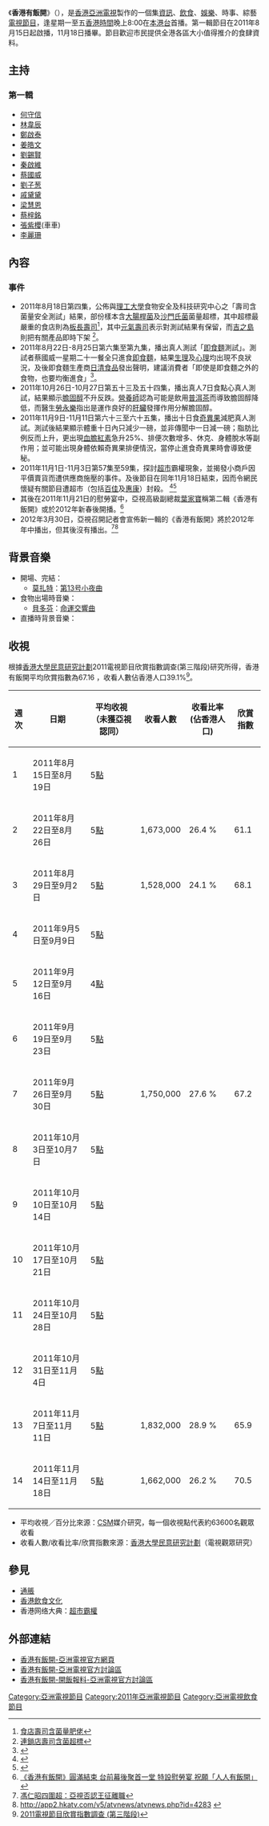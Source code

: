 {{亞視節目
| 名稱       = 香港有飯開<br>{{lang|en|Cheers Hong Kong}}
| 原名       = 
| 圖片       = [[file:ATV_Cheers_Hong_Kong.jpg|300px]]
| 圖說       = 
| 類型       = 資訊、飲食、娛樂、時事、綜藝
| 主持       = [[何守信|何守信]]、[[林韋辰|林韋辰]]、[[鄭啟泰|鄭啟泰]]、[[姜皓文|姜皓文]]、[[劉錫賢|劉錫賢]]、[[秦啟維|秦啟維]]、[[蔡國威|蔡國威]]、[[劉子葱|劉子葱]]、[[戚黛黛|戚黛黛]]、[[梁慧恩|梁慧恩]]、[[蔡梓銘|蔡梓銘]]、[[車車|車車]]、[[李麗珊_(藝人)|李麗珊]]
|主題曲=[[G大調弦樂小夜曲|G大調弦樂小夜曲]]
|作曲=[[莫札特|莫札特]]
| 地區       = {{HKG}}
| 語言       = [[粤语|粤语]]
| 製片人     = [[亞洲電視|亞洲電視]]
| 每集長     = 30分鐘（含广告）
| 監製       = [[鄧婉媚|鄧婉媚]](總監製)、葉成昌、馮永泉 
| 電視網     = {{ATV-Home}}
|aTV-11播出日期 =2011年8月15日-2011年11月18日
|aTV-11视频制式= [[16:9|16:9]] [[SDTV|SDTV]] [[576i|576i]]
|aTV-11音频制式= 立體聲
|aTV-11播出時間 =逢周一至五 20:00-20:30
|aTV-12播出日期 = 2011年8月15日-2011年11月18日
|aTV-12视频制式= [[16:9|16:9]] [[HDTV|HDTV]] [[1080i|1080i]]
|aTV-12音频制式= 立體聲
|aTV-12播出時間 =逢周一至五 23:40-00:10
| 集數       = 70 
| 相關節目   = 
| 官方網站   = http://www.hkatv.com/v5/11/CheersHongKong/index.html
}}

《'''香港有飯開'''》（{{lang-en|'''Cheers Hong Kong'''}}），是[[香港|香港]][[亞洲電視|亞洲電視]]製作的一個集[[資訊|資訊]]、[[飲食|飲食]]、[[娛樂|娛樂]]、時事、綜藝[[電視節目|電視節目]]，逢星期一至五[[香港時間|香港時間]]晚上8:00在[[本港台|本港台]]首播。第一輯節目在2011年8月15日起啟播，11月18日播畢。節目歡迎市民提供全港各區大小值得推介的食肆資料。

==主持==
===第一輯===
*[[何守信|何守信]]
*[[林韋辰|林韋辰]]
*[[鄭啟泰|鄭啟泰]]
*[[姜皓文|姜皓文]]
*[[劉錫賢|劉錫賢]]
*[[秦啟維|秦啟維]]
*[[蔡國威|蔡國威]] 
*[[劉子葱|劉子葱]]
*[[戚黛黛|戚黛黛]]
*[[梁慧恩|梁慧恩]]
*[[蔡梓銘|蔡梓銘]]
*[[張紫櫻|張紫櫻]](車車)
*[[李麗珊_(藝人)|李麗珊]]

==內容==
===事件===
*2011年8月18日第四集，公佈與[[香港理工大學|理工大學]]食物安全及科技研究中心之「壽司含菌量安全測試」結果，部份樣本含[[大腸桿菌|大腸桿菌]]及[[沙門氏菌|沙門氏菌]]菌量超標，其中超標最嚴重的食店則為[[板長壽司|板長壽司]]<ref>[http://210.177.167.201/cnt/news/20110818/00176_034.html 食店壽司含菌量肥佬]{{dead link|date=2018年5月 |bot=InternetArchiveBot |fix-attempted=yes }}</ref>，其中[[元氣壽司|元氣壽司]]表示對測試結果有保留，而[[吉之島|吉之島]]則把有關產品即時下架 <ref>[http://the-sun.on.cc/cnt/news/20110818/00407_061.html?pubdate=20110818 連鎖店壽司含菌超標]</ref>。
*2011年8月22日-8月25日第六集至第九集，播出真人測試「[[即食麵|即食麵]]測試」。測試者蔡國威一星期二十一餐全只進食[[即食麵|即食麵]]，結果[[生理|生理]]及[[心理|心理]]均出現不良狀況，及後即食麵生產商[[日清食品|日清食品]]發出聲明，建議消費者「即使是即食麵之外的食物，也要均衡進食」<ref>{{Cite web |url=http://www.nissinfoods.com.hk/00_main.html |title=日清聲明啟事 |access-date=2011-08-27 |archive-url=https://web.archive.org/web/20110905031653/http://www.nissinfoods.com.hk/00_main.html |archive-date=2011-09-05 |dead-url=yes }}</ref>。
*2011年10月26日-10月27日第五十三及五十四集，播出真人7日食點心真人測試，結果顯示[[膽固醇|膽固醇]]不升反跌。[[營養師|營養師]]認為可能是飲用[[普洱茶|普洱茶]]而導致膽固醇降低，而醫生[[勞永樂|勞永樂]]指出是運作良好的[[肝臟|肝臟]]發揮作用分解膽固醇。
*2011年11月9日-11月11日第六十三至六十五集，播出十日食[[奇異果|奇異果]]減肥真人測試。測試後結果顯示體重十日內只減少一磅，並非傳聞中一日減一磅；脂肪比例反而上升，更出現[[血膽紅素|血膽紅素]]急升25%、排便次數增多、休克、身體脫水等副作用；並可能出現身體依賴奇異果排便情況，當停止進食奇異果時會導致便秘。
*2011年11月1日-11月3日第57集至59集，探討[[超市|超市]]霸權現象，並揭發小商戶因平價賣貨而遭供應商施壓的事件。及後節目在同年11月18日結束，因而令網民懷疑有關節目遭超市（包括[[百佳|百佳]]及[[惠康|惠康]]）封殺。 <ref>{{cite video | url=http://www.youtube.com/watch?v=ksvOtO0MvNw | title=aTV 香港有飯開《Cheers Hong Kong》第57集 | location=Youtube}}</ref><ref>{{cite video | url=http://www.facebook.com/cheershongkong/posts/318280168188574 | title=Facebook:反對亞視停播香港有飯開 }}{{dead link|date=2018年5月 |bot=InternetArchiveBot |fix-attempted=yes }}</ref>
*其後在2011年11月21日的慰勞宴中，亞視高級副總裁[[葉家寶|葉家寶]]稱第二輯《香港有飯開》或於2012年新春後開播。<ref>[http://app2.hkatv.com/v5/atvnews/atvnews.php?id=4049 《香港有飯開》圓滿結束 台前幕後聚首一堂 特設慰勞宴 祝願「人人有飯開」] {{Wayback|url=http://app2.hkatv.com/v5/atvnews/atvnews.php?id=4049 |date=20111127075037 }}</ref>
*2012年3月30日，亞視召開記者會宣佈新一輯的《香港有飯開》將於2012年年中播出，但其後沒有播出。<ref>[http://hk.apple.nextmedia.com/template/apple/art_main.php?iss_id=20120331&sec_id=462&subsec_id=830&art_id=16207146&cat_id=6802138&coln_id=6802139 馮仁昭四圍超：亞視否認王征離職]</ref><ref>[http://app2.hkatv.com/v5/atvnews/atvnews.php?id=4283 http://app2.hkatv.com/v5/atvnews/atvnews.php?id=4283] {{Wayback|url=http://app2.hkatv.com/v5/atvnews/atvnews.php?id=4283 |date=20120331070820 }}</ref>

==背景音樂==
*開場、完結：
**[[莫扎特|莫扎特]]：[[第13号小夜曲_(莫扎特)|第13号小夜曲]]
*食物出場時音樂：
**[[貝多芬|貝多芬]]：[[命運交響曲|命運交響曲]]
*直播時背景音樂：

==收視==
根據[[香港大學民意研究計劃|香港大學民意研究計劃]]2011電視節目欣賞指數調查(第三階段)研究所得，香港有飯開平均欣賞指數為67.16 ，收看人數佔香港人口39.1%<ref>[http://hkupop.hku.hk/chinese/tvai/11W3/AI11w3_result.pdf 2011電視節目欣賞指數調查 (第三階段)]</ref>。

{|class=wikitable
!週次!! 日期 !! 平均收視（未獲亞視認同） !! 收看人數 !! 收看比率(佔香港人口) !! 欣賞指數
|-
|1||2011年8月15日至8月19日||5[[收視點|點]] ||||||
|-
|2||2011年8月22日至8月26日||5[[收視點|點]] ||1,673,000||26.4 %||61.1
|-
|3||2011年8月29日至9月2日||5[[收視點|點]] ||1,528,000||24.1 %||68.1
|-
|4||2011年9月5日至9月9日||5[[收視點|點]] ||||||
|-
|5||2011年9月12日至9月16日||4[[收視點|點]] ||||||
|-
|6||2011年9月19日至9月23日||5[[收視點|點]] ||||||
|-
|7||2011年9月26日至9月30日||5[[收視點|點]] ||1,750,000||27.6 %||67.2
|-
|8||2011年10月3日至10月7日||5[[收視點|點]] ||||||
|-
|9||2011年10月10日至10月14日||5[[收視點|點]] ||||||
|-
|10||2011年10月17日至10月21日||5[[收視點|點]] ||||||
|-
|11||2011年10月24日至10月28日||5[[收視點|點]] ||||||
|-
|12||2011年10月31日至11月4日||5[[收視點|點]] ||||||
|-
|13||2011年11月7日至11月11日||5[[收視點|點]] ||1,832,000||28.9 % ||65.9
|-
|14||2011年11月14日至11月18日||5[[收視點|點]] ||1,662,000||26.2 % ||70.5
|}
* 平均收視／百分比來源：[[央视索福瑞|CSM]]媒介研究，每一個收視點代表約63600名觀眾收看
* 收看人數/收看比率/欣賞指數來源：[[香港大學民意研究計劃|香港大學民意研究計劃]]（電視觀眾研究）

==參見==
*[[通脹|通脹]]
*[[香港飲食文化|香港飲食文化]]
*香港网络大典：[[wikia:evchk:超市霸權|超市霸權]]

==外部連結==
*[https://web.archive.org/web/20111115010126/http://www.hkatv.com/v5/11/CheersHongKong/index.html 香港有飯開-亞洲電視官方網頁]
*[https://web.archive.org/web/20110828104428/http://forum.hkatv.com/v5/forumdisplay.php?fid=103 香港有飯開-亞洲電視官方討論區]
*[https://web.archive.org/web/20110924150017/http://forum.hkatv.com/v5/forumdisplay.php?fid=102 香港有飯開-開飯報料-亞洲電視官方討論區]

{{reflist}}


[[Category:亞洲電視節目|Category:亞洲電視節目]]
[[Category:2011年亞洲電視節目|Category:2011年亞洲電視節目]]
[[Category:亞洲電視飲食節目|Category:亞洲電視飲食節目]]